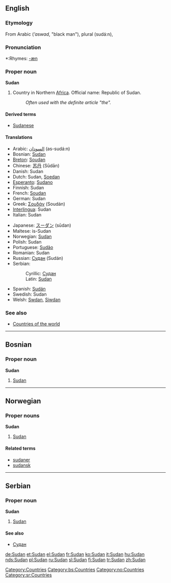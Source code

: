 ==English==
{{wikipedia}}
===Etymology===
From Arabic {{ARchar|[[اسود]]}} (''’aswad'', "black man"), plural {{ARchar|[[سودان]]}} (sudá:n), 

===Pronunciation===
*:Rhymes: [[Rhymes:English:-æn|-æn]]

===Proper noun===
'''Sudan'''

# Country in Northern [[Africa]]. Official name: Republic of Sudan.
#:''Often used with the definite article "the".''

====Derived terms====
*[[Sudanese]]

====Translations====
{{top}}
*Arabic: [[السودان]] (as-sudá:n)
*Bosnian: [[Sudan#Bosnian|Sudan]] {{m}}
*[[Breton]]: [[Soudan]]
*Chinese: [[苏丹]] (Sūdān)
*Danish: Sudan
*Dutch: Sudan, [[Soedan]]
*[[Esperanto]]: [[Sudano]]
*Finnish: Sudan
*French: [[Soudan]] {{m}}
*German: Sudan
*Greek: [[Σουδάν]] (Soudán) {{n}}
*[[Interlingua]]: Sudan
*Italian: Sudan {{m}}
{{mid}}
*Japanese: [[スーダン]] (sūdan)
*Maltese: is-Sudan
*Norwegian: [[#Norwegian|Sudan]]
*Polish: Sudan {{m}}
*Portuguese: [[Sudão]] {{m}}
*Romanian: Sudan {{n}}
*Russian: [[Судан]] (Sudán) {{m}}
*Serbian:
*:Cyrillic: [[Судан#Serbian|Судан]] {{m}}
*:Latin: [[Sudan#Serbian|Sudan]] {{m}}
*Spanish: [[Sudán]] {{m}}
*Swedish: Sudan
*Welsh: [[Swdan]], [[Siwdan]]
{{bottom}}

===See also===
*[[Countries of the world]]

[[Category:Countries]]

----
==Bosnian==
===Proper noun===
'''Sudan''' {{m}}
#[[Sudan#English|Sudan]]
[[Category:bs:Countries]]

----
==Norwegian==
===Proper nouns===
[[Category:no:Countries]]
'''Sudan'''
#[[#English|Sudan]]
====Related terms====
*[[sudaner]]
*[[sudansk]]

----
==Serbian==
===Proper noun===
'''Sudan''' {{m}}
#[[Sudan#English|Sudan]]
====See also====
*[[Судан#Serbian|Судан]]
[[Category:sr:Countries]]

[[de:Sudan]]
[[et:Sudan]]
[[el:Sudan]]
[[fr:Sudan]]
[[ko:Sudan]]
[[it:Sudan]]
[[hu:Sudan]]
[[nds:Sudan]]
[[pl:Sudan]]
[[ru:Sudan]]
[[sl:Sudan]]
[[fi:Sudan]]
[[tr:Sudan]]
[[zh:Sudan]]